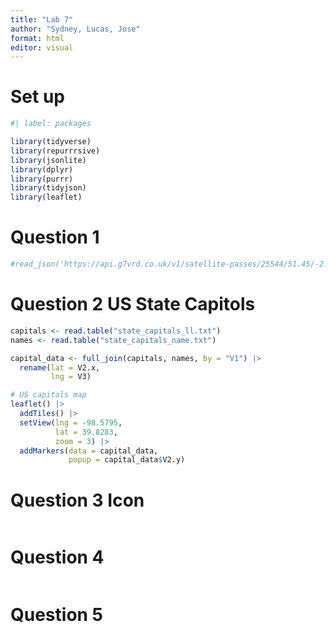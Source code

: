 ```yaml
---
title: "Lab 7"
author: "Sydney, Lucas, Jose"
format: html
editor: visual
---
```


# Set up

```r
#| label: packages

library(tidyverse)
library(repurrrsive)
library(jsonlite)
library(dplyr)
library(purrr)
library(tidyjson)
library(leaflet)
```

# Question 1

```r
#read_json('https://api.g7vrd.co.uk/v1/satellite-passes/25544/51.45/-2.5833.json?minelevation=70&hours=12')

```

# Question 2 US State Capitols

```r
capitals <- read.table("state_capitals_ll.txt")
names <- read.table("state_capitals_name.txt")

capital_data <- full_join(capitals, names, by = "V1") |>
  rename(lat = V2.x, 
         lng = V3)

# US capitals map 
leaflet() |>
  addTiles() |>
  setView(lng = -98.5795,
          lat = 39.8283,
          zoom = 3) |>
  addMarkers(data = capital_data, 
             popup = capital_data$V2.y)
```

# Question 3 Icon

```r


```

# Question 4

```r

```

# Question 5

```r

```
